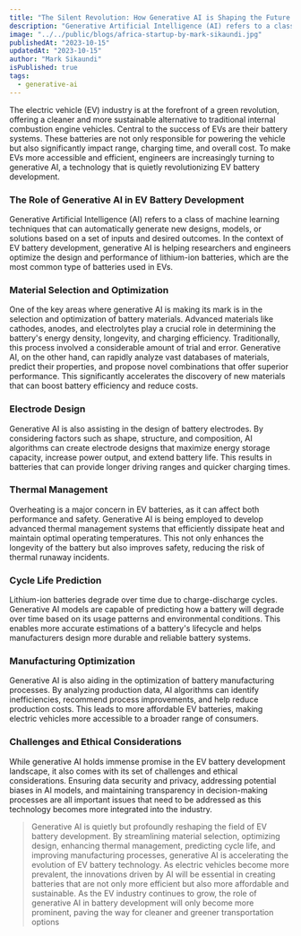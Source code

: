 ```yaml
---
title: "The Silent Revolution: How Generative AI is Shaping the Future of EV Battery Development"
description: "Generative Artificial Intelligence (AI) refers to a class of machine learning techniques that can automatically generate new designs, models, or solutions based on a set of inputs and desired outcomes"
image: "../../public/blogs/africa-startup-by-mark-sikaundi.jpg"
publishedAt: "2023-10-15"
updatedAt: "2023-10-15"
author: "Mark Sikaundi"
isPublished: true
tags:
  - generative-ai
---
```



The electric vehicle (EV) industry is at the forefront of a green revolution, offering a cleaner and more sustainable alternative to traditional internal combustion engine vehicles. Central to the success of EVs are their battery systems. These batteries are not only responsible for powering the vehicle but also significantly impact range, charging time, and overall cost. To make EVs more accessible and efficient, engineers are increasingly turning to generative AI, a technology that is quietly revolutionizing EV battery development.

### The Role of Generative AI in EV Battery Development

Generative Artificial Intelligence (AI) refers to a class of machine learning techniques that can automatically generate new designs, models, or solutions based on a set of inputs and desired outcomes. In the context of EV battery development, generative AI is helping researchers and engineers optimize the design and performance of lithium-ion batteries, which are the most common type of batteries used in EVs.

### Material Selection and Optimization

One of the key areas where generative AI is making its mark is in the selection and optimization of battery materials. Advanced materials like cathodes, anodes, and electrolytes play a crucial role in determining the battery's energy density, longevity, and charging efficiency. Traditionally, this process involved a considerable amount of trial and error. Generative AI, on the other hand, can rapidly analyze vast databases of materials, predict their properties, and propose novel combinations that offer superior performance. This significantly accelerates the discovery of new materials that can boost battery efficiency and reduce costs.

### Electrode Design

Generative AI is also assisting in the design of battery electrodes. By considering factors such as shape, structure, and composition, AI algorithms can create electrode designs that maximize energy storage capacity, increase power output, and extend battery life. This results in batteries that can provide longer driving ranges and quicker charging times.

### Thermal Management

Overheating is a major concern in EV batteries, as it can affect both performance and safety. Generative AI is being employed to develop advanced thermal management systems that efficiently dissipate heat and maintain optimal operating temperatures. This not only enhances the longevity of the battery but also improves safety, reducing the risk of thermal runaway incidents.

### Cycle Life Prediction

Lithium-ion batteries degrade over time due to charge-discharge cycles. Generative AI models are capable of predicting how a battery will degrade over time based on its usage patterns and environmental conditions. This enables more accurate estimations of a battery's lifecycle and helps manufacturers design more durable and reliable battery systems.

### Manufacturing Optimization

Generative AI is also aiding in the optimization of battery manufacturing processes. By analyzing production data, AI algorithms can identify inefficiencies, recommend process improvements, and help reduce production costs. This leads to more affordable EV batteries, making electric vehicles more accessible to a broader range of consumers.

### Challenges and Ethical Considerations

While generative AI holds immense promise in the EV battery development landscape, it also comes with its set of challenges and ethical considerations. Ensuring data security and privacy, addressing potential biases in AI models, and maintaining transparency in decision-making processes are all important issues that need to be addressed as this technology becomes more integrated into the industry.


> Generative AI is quietly but profoundly reshaping the field of EV battery development. By streamlining material selection, optimizing design, enhancing thermal management, predicting cycle life, and improving manufacturing processes, generative AI is accelerating the evolution of EV battery technology. As electric vehicles become more prevalent, the innovations driven by AI will be essential in creating batteries that are not only more efficient but also more affordable and sustainable. As the EV industry continues to grow, the role of generative AI in battery development will only become more prominent, paving the way for cleaner and greener transportation options




